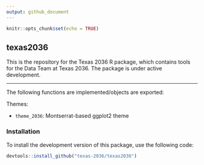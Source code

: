 ```yaml
---
output: github_document
---
```


```r
knitr::opts_chunk$set(echo = TRUE)
```

## texas2036

This is the repository for the Texas 2036 R package, which contains tools for the Data Team at Texas 2036. The package is under active development.

----

The following functions are implemented/objects are exported:

Themes:

- `theme_2036`: Montserrat-based ggplot2 theme

### Installation

To install the development version of this package, use the following code:

```r
devtools::install_github("texas-2036/texas2036")
```



